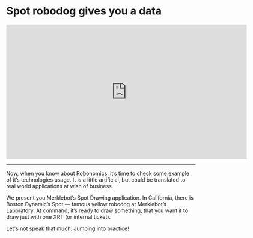 # Spot robodog gives you a data

<iframe width="640" height="360"
    src="https://www.youtube.com/embed/iNvSr6COHLw?fs=2&autoplay=0" frameborder="0"
    allow="fullscreen; accelerometer; autoplay; clipboard-write; encrypted-media; gyroscope; picture-in-picture" allowfullscreen></iframe>

<hr/>

Now, when you know about Robonomics, it’s time to check some example of it’s technologies usage. It is a little artificial, but could be translated to real world applications at wish of business.

We present you Merklebot’s Spot Drawing application. In California, there is Boston Dynamic’s Spot — famous yellow robodog at Merklebot’s Laboratory. At command, it’s ready to draw something, that you want it to draw just with one XRT (or internal ticket).

Let's not speak that much. Jumping into practice!
